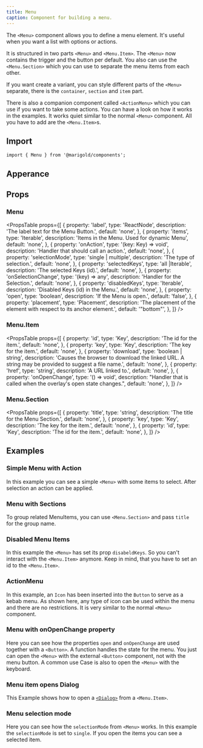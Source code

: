 ```yaml
---
title: Menu
caption: Component for building a menu.
---
```


The `<Menu>` component allows you to define a menu element. It's useful when you want a list with options or actions.

It is structured in two parts `<Menu>` and `<Menu.Item>`. The `<Menu>` now contains the trigger and the button per default. You also can use the `<Menu.Section>` which you can use to separate the menu items from each other.

If you want create a variant, you can style different parts of the `<Menu>` separate, there is the `container`, `section` and `item` part.

There is also a companion component called `<ActionMenu>` which you can use if you want to take some actions. You can have a look on how it works in the examples. It works quiet similar to the normal `<Menu>` component. All you have to add are the `<Menu.Item>`s.

## Import

```tsx
import { Menu } from '@marigold/components';
```

## Apperance

<AppearanceTable component={title} />

## Props

### Menu

<PropsTable
  props={[
    {
      property: 'label',
      type: 'ReactNode',
      description: 'The label text for the Menu Button.',
      default: 'none',
    },
    {
      property: 'items',
      type: 'Iterable<T>',
      description: 'Items in the Menu. Used for dynamic Menu',
      default: 'none',
    },
    {
      property: 'onAction',
      type: '(key: Key) => void',
      description: 'Handler that should call an action.',
      default: 'none',
    },
    {
      property: 'selectionMode',
      type: 'single | multiple',
      description: 'The type of selection.',
      default: 'none',
    },
    {
      property: 'selectedKeys',
      type: 'all |Iterable<Key>',
      description: 'The selected Keys (id).',
      default: 'none',
    },
    {
      property: 'onSelectionChange',
      type: '(key) => any',
      description: 'Handler for the Selection.',
      default: 'none',
    },
    {
      property: 'disabledKeys',
      type: 'Iterable<Key>',
      description: 'Disabled Keys (id) in the Menu.',
      default: 'none',
    },
    {
      property: 'open',
      type: 'boolean',
      description: 'If the Menu is open.',
      default: 'false',
    },
    {
      property: 'placement',
      type: 'Placement',
      description:
        'The placement of the element with respect to its anchor element.',
      default: '"bottom"',
    },
  ]}
/>

### Menu.Item

<PropsTable
  props={[
    {
      property: 'id',
      type: 'Key',
      description: 'The id for the item.',
      default: 'none',
    },
    {
      property: 'key',
      type: 'Key',
      description: 'The key for the item.',
      default: 'none',
    },
    {
      property: 'download',
      type: 'boolean | string',
      description:
        'Causes the browser to download the linked URL. A string may be provided to suggest a file name.',
      default: 'none',
    },
    {
      property: 'href',
      type: 'string',
      description: 'A URL linked to.',
      default: 'none',
    },
    {
      property: 'onOpenChange',
      type: '() => void',
      description:
        "Handler that is called when the overlay's open state changes.",
      default: 'none',
    },
  ]}
/>

### Menu.Section

<PropsTable
  props={[
    {
      property: 'title',
      type: 'string',
      description: 'The title for the Menu Section.',
      default: 'none',
    },
    {
      property: 'key',
      type: 'Key',
      description: 'The key for the item.',
      default: 'none',
    },
    {
      property: 'id',
      type: 'Key',
      description: 'The id for the item.',
      default: 'none',
    },
  ]}
/>

## Examples

### Simple Menu with Action

In this example you can see a simple `<Menu>` with some items to select. After selection an action can be applied.

<ComponentDemo file="./menu-action.demo.tsx" />

### Menu with Sections

To group related MenuItems, you can use `<Menu.Section>` and pass `title` for the group name.

<ComponentDemo file="./menu-section.demo.tsx" />

### Disabled Menu Items

In this example the `<Menu>` has set its prop `disabeldKeys`. So you can't interact with the `<Menu.Item>` anymore. Keep in mind, that you have to set an id to the `<Menu.Item>`.

<ComponentDemo file="./menu-disabled.demo.tsx" />

### ActionMenu

In this example, an `Icon` has been inserted into the `Button` to serve as a kebab menu.
As shown here, any type of icon can be used within the menu and there are no restrictions.
It is very similar to the normal `<Menu>` component.

<ComponentDemo file="./kebab-menu.demo.tsx" />

### Menu with onOpenChange property

Here you can see how the properties `open` and `onOpenChange` are used together with a `<Button>`. A function handles the state for the menu. You just can open the `<Menu>` with the external `<Button>` component, not with the menu button.
A common use Case is also to open the `<Menu>` with the keyboard.

<ComponentDemo file="./menu-open.demo.tsx" />

### Menu item opens Dialog

This Example shows how to open a [`<Dialog>`](/components/dialog/) from a `<Menu.Item>`.

<ComponentDemo file="./menu-open-dialog.demo.tsx" />

### Menu selection mode

Here you can see how the `selectionMode` from `<Menu>` works. In this example the `selectionMode` is set to `single`. If you open the items you can see a selected item.

<ComponentDemo file="./menu-selection.demo.tsx" />
